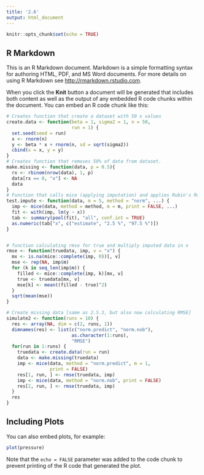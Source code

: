 ```yaml
---
title: '2.6'
output: html_document
---
```


```r
knitr::opts_chunk$set(echo = TRUE)
```

## R Markdown

This is an R Markdown document. Markdown is a simple formatting syntax for authoring HTML, PDF, and MS Word documents. For more details on using R Markdown see <http://rmarkdown.rstudio.com>.

When you click the **Knit** button a document will be generated that includes both content as well as the output of any embedded R code chunks within the document. You can embed an R code chunk like this:

```r
# Creates function that create a dataset with 50 x values 
create.data <- function(beta = 1, sigma2 = 1, n = 50,
                        run = 1) {
  set.seed(seed = run)
  x <- rnorm(n)
  y <- beta * x + rnorm(n, sd = sqrt(sigma2))
  cbind(x = x, y = y)
}
# Creates function that removes 50% of data from dataset.
make.missing <- function(data, p = 0.5){
  rx <- rbinom(nrow(data), 1, p)
  data[rx == 0, "x"] <- NA
  data
}
# Function that calls mice (applying imputation) and applies Rubin's Rules, and creates 95% confidence intervals for parameter
test.impute <- function(data, m = 5, method = "norm", ...) {
  imp <- mice(data, method = method, m = m, print = FALSE, ...)
  fit <- with(imp, lm(y ~ x))
  tab <- summary(pool(fit), "all", conf.int = TRUE)
  as.numeric(tab["x", c("estimate", "2.5 %", "97.5 %")])
}


# function calculating rmse for true and multiply imputed data in x
rmse <- function(truedata, imp, v = "x") {
  mx <- is.na(mice::complete(imp, 0))[, v]
  mse <- rep(NA, imp$m)
  for (k in seq_len(imp$m)) {
    filled <- mice::complete(imp, k)[mx, v]
    true <- truedata[mx, v]
    mse[k] <- mean((filled - true)^2)
  }
  sqrt(mean(mse))
}


```

```r
# Create missing data [same as 2.5.3, but also now calculating RMSE]
simulate2 <- function(runs = 10) {
  res <- array(NA, dim = c(2, runs, 1))
  dimnames(res) <- list(c("norm.predict", "norm.nob"),
                        as.character(1:runs),
                        "RMSE")
  for(run in 1:runs) {
    truedata <- create.data(run = run)
    data <- make.missing(truedata)
    imp <- mice(data, method = "norm.predict", m = 1,
                print = FALSE)
    res[1, run, ] <- rmse(truedata, imp)
    imp <- mice(data, method = "norm.nob", print = FALSE)
    res[2, run, ] <- rmse(truedata, imp)
  }
  res
}
```

## Including Plots

You can also embed plots, for example:

```r
plot(pressure)
```

Note that the `echo = FALSE` parameter was added to the code chunk to prevent printing of the R code that generated the plot.
